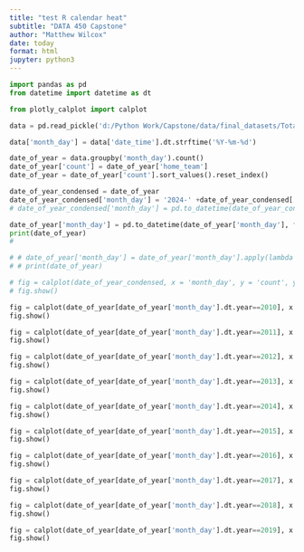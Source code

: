 ```yaml
---
title: "test R calendar heat"
subtitle: "DATA 450 Capstone"
author: "Matthew Wilcox"
date: today
format: html
jupyter: python3
---
```


```python
import pandas as pd
from datetime import datetime as dt

from plotly_calplot import calplot

data = pd.read_pickle('d:/Python Work/Capstone/data/final_datasets/Total_data.pkl')

data['month_day'] = data['date_time'].dt.strftime('%Y-%m-%d')

date_of_year = data.groupby('month_day').count()
date_of_year['count'] = date_of_year['home_team']
date_of_year = date_of_year['count'].sort_values().reset_index()
```
```python
date_of_year_condensed = date_of_year
date_of_year_condensed['month_day'] = '2024-' +date_of_year_condensed['month_day'] 
# date_of_year_condensed['month_day'] = pd.to_datetime(date_of_year_condensed['month_day'], format = '%Y-%m-%d')
```
```python
date_of_year['month_day'] = pd.to_datetime(date_of_year['month_day'], format="%Y-%m-%d")
print(date_of_year)
#

# # date_of_year['month_day'] = date_of_year['month_day'].apply(lambda x: x.replace(year = 2024))
# # print(date_of_year)
```
```python
# fig = calplot(date_of_year_condensed, x = 'month_day', y = 'count', years_title=True)
# fig.show()


```



```python

fig = calplot(date_of_year[date_of_year['month_day'].dt.year==2010], x = 'month_day', y = 'count', years_title=True)
fig.show()
```
```python
fig = calplot(date_of_year[date_of_year['month_day'].dt.year==2011], x = 'month_day', y = 'count', years_title=True)
fig.show()
```
```python
fig = calplot(date_of_year[date_of_year['month_day'].dt.year==2012], x = 'month_day', y = 'count', years_title=True)
fig.show()
```
```python
fig = calplot(date_of_year[date_of_year['month_day'].dt.year==2013], x = 'month_day', y = 'count', years_title=True)
fig.show()
```
```python
fig = calplot(date_of_year[date_of_year['month_day'].dt.year==2014], x = 'month_day', y = 'count', years_title=True)
fig.show()
```
```python
fig = calplot(date_of_year[date_of_year['month_day'].dt.year==2015], x = 'month_day', y = 'count', years_title=True)
fig.show()
```
```python
fig = calplot(date_of_year[date_of_year['month_day'].dt.year==2016], x = 'month_day', y = 'count', years_title=True)
fig.show()
```
```python
fig = calplot(date_of_year[date_of_year['month_day'].dt.year==2017], x = 'month_day', y = 'count', years_title=True)
fig.show()
```
```python
fig = calplot(date_of_year[date_of_year['month_day'].dt.year==2018], x = 'month_day', y = 'count', years_title=True)
fig.show()
```
```python
fig = calplot(date_of_year[date_of_year['month_day'].dt.year==2019], x = 'month_day', y = 'count', years_title=True)
fig.show()
```